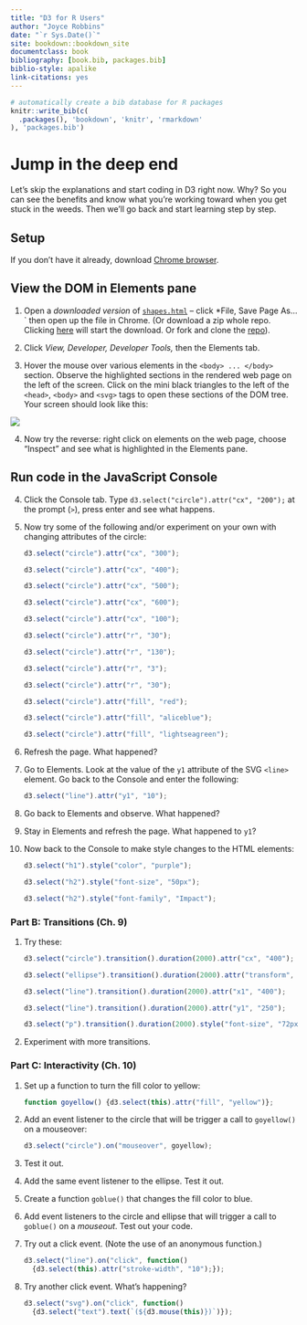 ```yaml
--- 
title: "D3 for R Users"
author: "Joyce Robbins"
date: "`r Sys.Date()`"
site: bookdown::bookdown_site
documentclass: book
bibliography: [book.bib, packages.bib]
biblio-style: apalike
link-citations: yes
---
```


```r
# automatically create a bib database for R packages
knitr::write_bib(c(
  .packages(), 'bookdown', 'knitr', 'rmarkdown'
), 'packages.bib')
```


# Jump in the deep end

Let's skip the explanations and start coding in D3 right now. Why? So you can see the benefits and know what you're working toward when you get stuck in the weeds.  Then we'll go back and start learning step by step. 

## Setup

If you don't have it already, download [Chrome browser](https://www.google.com/chrome/){target="_blank"}.

## View the DOM in Elements pane

1. Open a *downloaded version* of [`shapes.html`](https://raw.githubusercontent.com/jtr13/d3book/master/code/shapes.html){target="_blank"} -- click *File, Save Page As...` then open up the file in Chrome. (Or download a zip whole repo. Clicking [here](https://github.com/jtr13/d3book/archive/master.zip){target="_blank"} will start the download. Or fork and clone the  [repo](https://github.com/jtr13/d3book){target="_blank"}).

2. Click *View, Developer, Developer Tools,* then the Elements tab. 

3. Hover the mouse over various elements in the `<body> ... </body>` section.  Observe the highlighted sections in the rendered web page on the left of the screen. Click on the mini black triangles to the left of the `<head>`, `<body>` and `<svg>` tags to open these sections of the DOM tree. Your screen should look like this:

![](../images/elements.png)

4. Now try the reverse: right click on elements on the web page, choose "Inspect" and see what is highlighted in the Elements pane.

## Run code in the JavaScript Console


4.  Click the Console tab. Type `d3.select("circle").attr("cx", "200");` at the prompt (`>`), press enter and see what happens.

5.  Now try some of the following and/or experiment on your own with changing attributes of the circle:

    ``` javascript
    d3.select("circle").attr("cx", "300");

    d3.select("circle").attr("cx", "400");

    d3.select("circle").attr("cx", "500");

    d3.select("circle").attr("cx", "600");

    d3.select("circle").attr("cx", "100");

    d3.select("circle").attr("r", "30");

    d3.select("circle").attr("r", "130");

    d3.select("circle").attr("r", "3");

    d3.select("circle").attr("r", "30");

    d3.select("circle").attr("fill", "red");

    d3.select("circle").attr("fill", "aliceblue");

    d3.select("circle").attr("fill", "lightseagreen");
    ```

6.  Refresh the page. What happened?

7.  Go to Elements. Look at the value of the `y1` attribute of the SVG `<line>` element. Go back to the Console and enter the following:

    ``` javascript
    d3.select("line").attr("y1", "10");
    ```

8.  Go back to Elements and observe. What happened?
9.  Stay in Elements and refresh the page. What happened to `y1`?

10. Now back to the Console to make style changes to the HTML elements:

    ``` javascript
    d3.select("h1").style("color", "purple");

    d3.select("h2").style("font-size", "50px");

    d3.select("h2").style("font-family", "Impact");
    ```

### Part B: Transitions (Ch. 9)

1.  Try these:

    ``` javascript
    d3.select("circle").transition().duration(2000).attr("cx", "400");

    d3.select("ellipse").transition().duration(2000).attr("transform", "translate (400, 400)");

    d3.select("line").transition().duration(2000).attr("x1", "400");

    d3.select("line").transition().duration(2000).attr("y1", "250");

    d3.select("p").transition().duration(2000).style("font-size", "72px");
    ```

2.  Experiment with more transitions.

### Part C: Interactivity (Ch. 10)

1.  Set up a function to turn the fill color to yellow:

    ``` javascript
    function goyellow() {d3.select(this).attr("fill", "yellow")};
    ```

2.  Add an event listener to the circle that will be trigger a call to `goyellow()` on a mouseover:

    ``` javascript
    d3.select("circle").on("mouseover", goyellow);
    ```

3.  Test it out.

4.  Add the same event listener to the ellipse. Test it out.

5.  Create a function `goblue()` that changes the fill color to blue.

6.  Add event listeners to the circle and ellipse that will trigger a call to `goblue()` on a *mouseout*. Test out your code.

7.  Try out a click event. (Note the use of an anonymous function.)

    ``` javascript
    d3.select("line").on("click", function()
      {d3.select(this).attr("stroke-width", "10");});
    ```

8.  Try another click event. What's happening?

    ``` javascript
    d3.select("svg").on("click", function()
      {d3.select("text").text(`(${d3.mouse(this)})`)});
    ```








